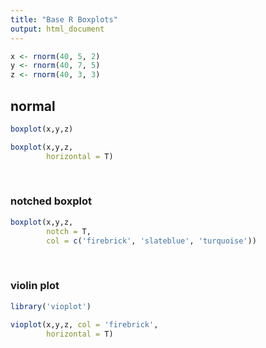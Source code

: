 ```yaml
---
title: "Base R Boxplots"
output: html_document
---
```


```r
x <- rnorm(40, 5, 2)
y <- rnorm(40, 7, 5)
z <- rnorm(40, 3, 3)
```



## normal

```r
boxplot(x,y,z)
```



```r
boxplot(x,y,z,
        horizontal = T)
```


<br> 

### notched boxplot

```r
boxplot(x,y,z,
        notch = T, 
        col = c('firebrick', 'slateblue', 'turquoise'))
```

<br>

### violin plot 
```r
library('vioplot')

vioplot(x,y,z, col = 'firebrick', 
        horizontal = T)

```

